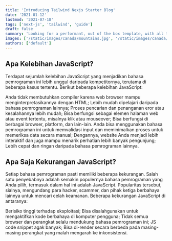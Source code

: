 ```yaml
---
title: 'Introducing Tailwind Nexjs Starter Blog'
date: '2021-01-12'
lastmod: '2021-07-18'
tags: ['next-js', 'tailwind', 'guide']
draft: false
summary: 'Looking for a performant, out of the box template, with all the best in web technology to support your blogging needs? Checkout the Tailwind Nextjs Starter Blog template.'
images: ['/static/images/canada/mountains.jpg', '/static/images/canada/toronto.jpg']
authors: ['default']
---
```


## Apa Kelebihan JavaScript?

Terdapat sejumlah kelebihan JavaScript yang menjadikan bahasa pemrograman ini lebih unggul daripada kompetitornya, terutama di beberapa kasus tertentu. Berikut beberapa kelebihan JavaScript:

Anda tidak membutuhkan compiler karena web browser mampu menginterpretasikannya dengan HTML;
Lebih mudah dipelajari daripada bahasa pemrograman lainnya;
Proses pencarian dan penanganan eror atau kesalahannya lebih mudah;
Bisa berfungsi sebagai elemen halaman web atau event tertentu, misalnya klik atau mouseover;
Bisa berfungsi di berbagai browser, platform, dan lain-lain.
Anda bisa menggunakan bahasa pemrograman ini untuk memvalidasi input dan meminimalkan proses untuk memeriksa data secara manual;
Dengannya, website Anda menjadi lebih interaktif dan juga mampu menarik perhatian lebih banyak pengunjung;
Lebih cepat dan ringan daripada bahasa pemrograman lainnya.

## Apa Saja Kekurangan JavaScript?

Setiap bahasa pemrograman pasti memiliki beberapa kekurangan. Salah satu penyebabnya adalah semakin populernya bahasa pemrograman yang Anda pilih, termasuk dalam hal ini adalah JavaScript. Popularitas tersebut, sialnya, mengundang para hacker, scammer, dan pihak ketiga berbahaya lainnya untuk mencari celah keamanan. Beberapa kekurangan JavaScript di antaranya:

Berisiko tinggi terhadap eksploitasi;
Bisa disalahgunakan untuk mengaktifkan kode berbahaya di komputer pengguna;
Tidak semua browser dan perangkat selalu mendukung bahasa pemrograman ini;
JS code snippet agak banyak;
Bisa di-render secara berbeda pada masing-masing perangkat yang malah mengarah ke inkonsistensi.
